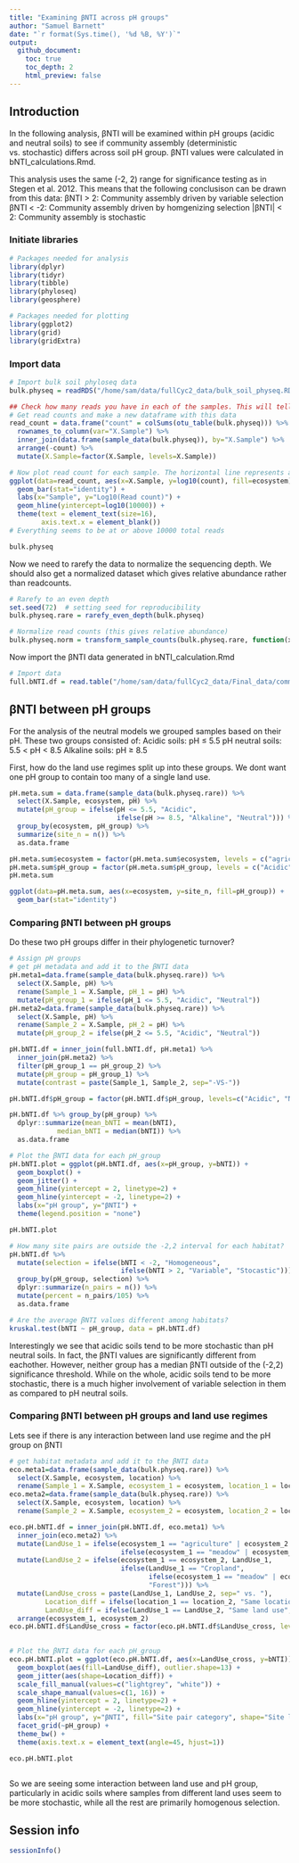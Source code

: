 ```yaml
---
title: "Examining βNTI across pH groups"
author: "Samuel Barnett"
date: "`r format(Sys.time(), '%d %B, %Y')`"
output: 
  github_document:
    toc: true
    toc_depth: 2
    html_preview: false
---
```



## Introduction

In the following analysis, βNTI will be examined within pH groups (acidic and neutral soils) to see if community assembly (deterministic vs. stochastic) differs across soil pH group. βNTI values were calculated in bNTI_calculations.Rmd.

This analysis uses the same (-2, 2) range for significance testing as in Stegen et al. 2012. This means that the following conclusison can be drawn from this data:
  βNTI > 2: Community assembly driven by variable selection
  βNTI < -2: Community assembly driven by homgenizing selection
  |βNTI| < 2: Community assembly is stochastic

### Initiate libraries
```r
# Packages needed for analysis
library(dplyr)
library(tidyr)
library(tibble)
library(phyloseq)
library(geosphere)

# Packages needed for plotting
library(ggplot2)
library(grid)
library(gridExtra)
```

### Import data

```r
# Import bulk soil phyloseq data
bulk.physeq = readRDS("/home/sam/data/fullCyc2_data/bulk_soil_physeq.RDS")

## Check how many reads you have in each of the samples. This will tell you if you need to re-do anything
# Get read counts and make a new dataframe with this data
read_count = data.frame("count" = colSums(otu_table(bulk.physeq))) %>%
  rownames_to_column(var="X.Sample") %>%
  inner_join(data.frame(sample_data(bulk.physeq)), by="X.Sample") %>%
  arrange(-count) %>%
  mutate(X.Sample=factor(X.Sample, levels=X.Sample))

# Now plot read count for each sample. The horizontal line represents a 2000 read threshold
ggplot(data=read_count, aes(x=X.Sample, y=log10(count), fill=ecosystem)) +
  geom_bar(stat="identity") +
  labs(x="Sample", y="Log10(Read count)") +
  geom_hline(yintercept=log10(10000)) +
  theme(text = element_text(size=16),
        axis.text.x = element_blank())
# Everything seems to be at or above 10000 total reads

bulk.physeq
```

Now we need to rarefy the data to normalize the sequencing depth. We should also get a normalized dataset which gives relative abundance rather than readcounts.

```r
# Rarefy to an even depth
set.seed(72)  # setting seed for reproducibility
bulk.physeq.rare = rarefy_even_depth(bulk.physeq)

# Normalize read counts (this gives relative abundance)
bulk.physeq.norm = transform_sample_counts(bulk.physeq.rare, function(x) x/sum(x))

```

Now import the βNTI data generated in bNTI_calculation.Rmd
```r
# Import data
full.bNTI.df = read.table("/home/sam/data/fullCyc2_data/Final_data/community_assembly/full_bNTI.txt")
```

## βNTI between pH groups

For the analysis of the neutral models we grouped samples based on their pH. These two groups consisted of:
  Acidic soils: pH ≤ 5.5
  pH neutral soils: 5.5 < pH < 8.5
  Alkaline soils: pH ≥ 8.5

First, how do the land use regimes split up into these groups. We dont want one pH group to contain too many of a single land use.
```r

pH.meta.sum = data.frame(sample_data(bulk.physeq.rare)) %>%
  select(X.Sample, ecosystem, pH) %>%
  mutate(pH_group = ifelse(pH <= 5.5, "Acidic", 
                           ifelse(pH >= 8.5, "Alkaline", "Neutral"))) %>%
  group_by(ecosystem, pH_group) %>%
  summarize(site_n = n()) %>%
  as.data.frame

pH.meta.sum$ecosystem = factor(pH.meta.sum$ecosystem, levels = c("agriculture", "meadow", "forest"))
pH.meta.sum$pH_group = factor(pH.meta.sum$pH_group, levels = c("Acidic", "Neutral", "Alkaline"))
pH.meta.sum

ggplot(data=pH.meta.sum, aes(x=ecosystem, y=site_n, fill=pH_group)) +
  geom_bar(stat="identity")

```
  
### Comparing βNTI between pH groups

Do these two pH groups differ in their phylogenetic turnover?

```r
# Assign pH groups
# get pH metadata and add it to the βNTI data
pH.meta1=data.frame(sample_data(bulk.physeq.rare)) %>%
  select(X.Sample, pH) %>%
  rename(Sample_1 = X.Sample, pH_1 = pH) %>%
  mutate(pH_group_1 = ifelse(pH_1 <= 5.5, "Acidic", "Neutral"))
pH.meta2=data.frame(sample_data(bulk.physeq.rare)) %>%
  select(X.Sample, pH) %>%
  rename(Sample_2 = X.Sample, pH_2 = pH) %>%
  mutate(pH_group_2 = ifelse(pH_2 <= 5.5, "Acidic", "Neutral"))

pH.bNTI.df = inner_join(full.bNTI.df, pH.meta1) %>%
  inner_join(pH.meta2) %>%
  filter(pH_group_1 == pH_group_2) %>%
  mutate(pH_group = pH_group_1) %>%
  mutate(contrast = paste(Sample_1, Sample_2, sep="-VS-"))

pH.bNTI.df$pH_group = factor(pH.bNTI.df$pH_group, levels=c("Acidic", "Neutral"))

pH.bNTI.df %>% group_by(pH_group) %>%
  dplyr::summarize(mean_bNTI = mean(bNTI),
            median_bNTI = median(bNTI)) %>%
  as.data.frame

# Plot the βNTI data for each pH_group
pH.bNTI.plot = ggplot(pH.bNTI.df, aes(x=pH_group, y=bNTI)) +
  geom_boxplot() +
  geom_jitter() +
  geom_hline(yintercept = 2, linetype=2) +
  geom_hline(yintercept = -2, linetype=2) +
  labs(x="pH group", y="βNTI") +
  theme(legend.position = "none")

pH.bNTI.plot

# How many site pairs are outside the -2,2 interval for each habitat?
pH.bNTI.df %>%
  mutate(selection = ifelse(bNTI < -2, "Homogeneous",
                            ifelse(bNTI > 2, "Variable", "Stocastic"))) %>%
  group_by(pH_group, selection) %>%
  dplyr::summarize(n_pairs = n()) %>%
  mutate(percent = n_pairs/105) %>%
  as.data.frame

# Are the average βNTI values different among habitats?
kruskal.test(bNTI ~ pH_group, data = pH.bNTI.df) 


```

Interestingly we see that acidic soils tend to be more stochastic than pH neutral soils. In fact, the βNTI values are significantly different from eachother. However, neither group has a median βNTI outside of the (-2,2) significance threshold. While on the whole, acidic soils tend to be more stochastic, there is a much higher involvement of variable selection in them as compared to pH neutral soils.

### Comparing βNTI between pH groups and land use regimes

Lets see if there is any interaction between land use regime and the pH group on βNTI

```r
# get habitat metadata and add it to the βNTI data
eco.meta1=data.frame(sample_data(bulk.physeq.rare)) %>%
  select(X.Sample, ecosystem, location) %>%
  rename(Sample_1 = X.Sample, ecosystem_1 = ecosystem, location_1 = location)
eco.meta2=data.frame(sample_data(bulk.physeq.rare)) %>%
  select(X.Sample, ecosystem, location) %>%
  rename(Sample_2 = X.Sample, ecosystem_2 = ecosystem, location_2 = location)

eco.pH.bNTI.df = inner_join(pH.bNTI.df, eco.meta1) %>%
  inner_join(eco.meta2) %>%
  mutate(LandUse_1 = ifelse(ecosystem_1 == "agriculture" | ecosystem_2 == "agriculture", "Cropland",
                            ifelse(ecosystem_1 == "meadow" | ecosystem_2 == "meadow", "Old field", "Forest"))) %>%
  mutate(LandUse_2 = ifelse(ecosystem_1 == ecosystem_2, LandUse_1,
                            ifelse(LandUse_1 == "Cropland",
                                   ifelse(ecosystem_1 == "meadow" | ecosystem_2 == "meadow", "Old field", "Forest"),
                                   "Forest"))) %>%
  mutate(LandUse_cross = paste(LandUse_1, LandUse_2, sep=" vs. "),
         Location_diff = ifelse(location_1 == location_2, "Same location", "Different location"),
         LandUse_diff = ifelse(LandUse_1 == LandUse_2, "Same land use", "Different land use")) %>%
  arrange(ecosystem_1, ecosystem_2)
eco.pH.bNTI.df$LandUse_cross = factor(eco.pH.bNTI.df$LandUse_cross, levels = c("Cropland vs. Cropland", "Old field vs. Old field", "Forest vs. Forest",
                                                                               "Cropland vs. Old field", "Cropland vs. Forest", "Old field vs. Forest"))

# Plot the βNTI data for each pH_group
eco.pH.bNTI.plot = ggplot(eco.pH.bNTI.df, aes(x=LandUse_cross, y=bNTI)) +
  geom_boxplot(aes(fill=LandUse_diff), outlier.shape=13) +
  geom_jitter(aes(shape=Location_diff)) +
  scale_fill_manual(values=c("lightgrey", "white")) +
  scale_shape_manual(values=c(1, 16)) +
  geom_hline(yintercept = 2, linetype=2) +
  geom_hline(yintercept = -2, linetype=2) +
  labs(x="pH group", y="βNTI", fill="Site pair category", shape="Site locations") +
  facet_grid(~pH_group) +
  theme_bw() +
  theme(axis.text.x = element_text(angle=45, hjust=1))

eco.pH.bNTI.plot



```

So we are seeing some interaction between land use and pH group, particularly in acidic soils where samples from different land uses seem to be more stochastic, while all the rest are primarily homogenous selection.

## Session info

```r
sessionInfo()
```



